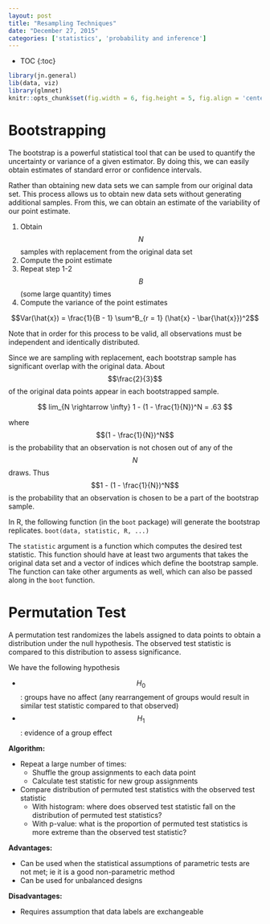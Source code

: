 ```yaml
---
layout: post
title: "Resampling Techniques"
date: "December 27, 2015"
categories: ['statistics', 'probability and inference']
---
```


* TOC
{:toc}

```r
library(jn.general)
lib(data, viz)
library(glmnet)
knitr::opts_chunk$set(fig.width = 6, fig.height = 5, fig.align = 'center')
```

# Bootstrapping
The bootstrap is a powerful statistical tool that can be used to quantify the uncertainty or variance of a given estimator. By doing this, we can easily obtain estimates of standard error or confidence intervals.

Rather than obtaining new data sets we can sample from our original data set. This process allows us to obtain new data sets without generating additional samples. From this, we can obtain an estimate of the variability of our point estimate. 

1. Obtain $$N$$ samples with replacement from the original data set
2. Compute the point estimate
3. Repeat step 1-2 $$B$$ (some large quantity) times
4. Compute the variance of the point estimates 

$$Var(\hat{x}) = \frac{1}{B - 1} \sum^B_{r = 1} (\hat{x} - \bar{\hat{x}})^2$$

Note that in order for this process to be valid, all observations must be independent and identically distributed. 

Since we are sampling with replacement, each bootstrap sample has significant overlap with the original data. About $$\frac{2}{3}$$ of the original data points appear in each bootstrapped sample. 

$$ lim_{N \rightarrow \infty} 1 - (1 - \frac{1}{N})^N = .63 $$

where $$(1 - \frac{1}{N})^N$$ is the probability that an observation is not chosen out of any of the $$N$$ draws. Thus $$1 - (1 - \frac{1}{N})^N$$ is the probability that an observation is chosen to be a part of the bootstrap sample. 

In R, the following function (in the `boot` package) will generate the bootstrap replicates. 
`boot(data, statistic, R, ...)`

The `statistic` argument is a function which computes the desired test statistic. This function should have at least two arguments that takes the original data set and a vector of indices which define the bootstrap sample. The function can take other arguments as well, which can also be passed along in the `boot` function. 

# Permutation Test
A permutation test randomizes the labels assigned to data points to obtain a distribution under the null hypothesis. The observed test statistic is compared to this distribution to assess significance. 

We have the following hypothesis

* $$H_0$$: groups have no affect (any rearrangement of groups would result in similar test statistic compared to that observed)
* $$H_1$$: evidence of a group effect 

**Algorithm:**

* Repeat a large number of times:
  * Shuffle the group assignments to each data point
  * Calculate test statistic for new group assignments
* Compare distribution of permuted test statistics with the observed test statistic
  * With histogram: where does observed test statistic fall on the distribution of permuted test statistics?
  * With p-value: what is the proportion of permuted test statistics is more extreme than the observed test statistic?

**Advantages:**

* Can be used when the statistical assumptions of parametric tests are not met; ie it is a good non-parametric method
* Can be used for unbalanced designs

**Disadvantages:**

* Requires assumption that data labels are exchangeable
